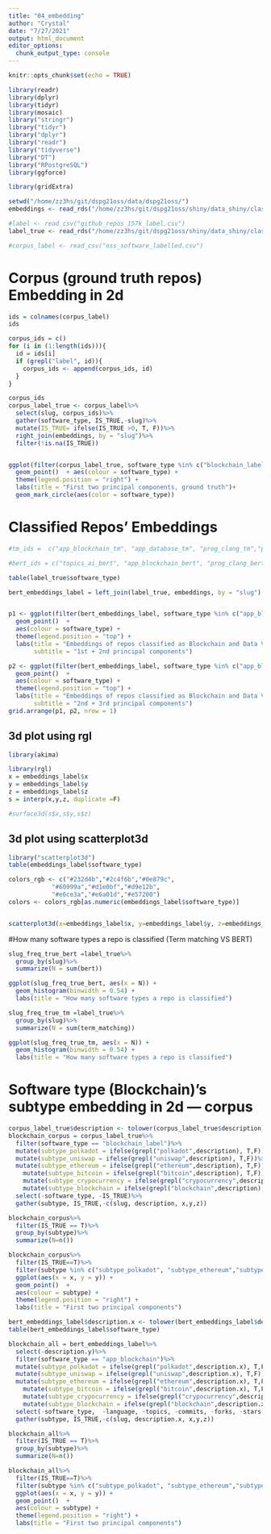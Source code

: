 ```yaml
---
title: "04_embedding"
author: "Crystal"
date: "7/27/2021"
output: html_document
editor_options: 
  chunk_output_type: console
---
```


```r
knitr::opts_chunk$set(echo = TRUE)
```


```r
library(readr)
library(dplyr)
library(tidyr)
library(mosaic)
library("stringr")
library("tidyr")
library("dplyr")
library("readr")
library("tidyverse")
library("DT")
library("RPostgreSQL")
library(ggforce)

library(gridExtra)
```

```r
setwd("/home/zz3hs/git/dspg21oss/data/dspg21oss/")
embeddings <- read_rds("/home/zz3hs/git/dspg21oss/shiny/data_shiny/classified_repos_embeddings.rds")

#label <- read_csv("github_repos_157k_label.csv")
label_true <- read_rds("/home/zz3hs/git/dspg21oss/shiny/data_shiny/classified_repos_labelled.rds")

#corpus_label <- read_csv("oss_software_labelled.csv")
```

# Corpus (ground truth repos) Embedding in 2d 
```r
ids = colnames(corpus_label)
ids

corpus_ids = c()
for (i in (1:length(ids))){
  id = ids[i]
  if (grepl("label", id)){
    corpus_ids <- append(corpus_ids, id) 
  }
}

corpus_ids
corpus_label_true <- corpus_label%>%
  select(slug, corpus_ids)%>%
  gather(software_type, IS_TRUE,-slug)%>%
  mutate(IS_TRUE= ifelse(IS_TRUE >0, T, F))%>%
  right_join(embeddings, by = "slug")%>%
  filter(!is.na(IS_TRUE))


ggplot(filter(corpus_label_true, software_type %in% c("blockchain_label", "database_label")), aes(x = x, y = y)) + 
  geom_point()  + aes(colour = software_type) + 
  theme(legend.position = "right") + 
  labs(title = "First two principal components, ground truth")+
  geom_mark_circle(aes(color = software_type))

```

# Classified Repos' Embeddings 
```r
#tm_ids =  c("app_blockchain_tm", "app_database_tm", "prog_clang_tm","prog_java_tm", "prog_javascript_tm", "prog_php_tm", "prog_python_tm", "topics_ai_tm", "topics_dataviz_tm")

#bert_ids = c("topics_ai_bert", "app_blockchain_bert", "prog_clang_bert","app_database_bert", "topics_dataviz_bert", "prog_java_bert", "prog_javascript_bert", "prog_php_bert", "prog_python_bert")

table(label_true$software_type)

bert_embeddings_label = left_join(label_true, embeddings, by = "slug")


p1 <- ggplot(filter(bert_embeddings_label, software_type %in% c("app_blockchain", "topics_dataviz")), aes(x = x, y = y)) + 
  geom_point()  + 
  aes(colour = software_type) + 
  theme(legend.position = "top") + 
  labs(title = "Embeddings of repos classified as Blockchain and Data Visualization", 
       subtitle = "1st + 2nd principal components")

p2 <- ggplot(filter(bert_embeddings_label, software_type %in% c("app_blockchain", "topics_dataviz")), aes(x = y, y = z)) + 
  geom_point()  + 
  aes(colour = software_type) + 
  theme(legend.position = "top") + 
  labs(title = "Embeddings of repos classified as Blockchain and Data Visualization", 
       subtitle = "2nd + 3rd principal components")
grid.arrange(p1, p2, nrow = 1)
```


## 3d plot using rgl
```r
library(akima)

library(rgl)
x = embeddings_label$x
y = embeddings_label$y
z = embeddings_label$z
s = interp(x,y,z, duplicate =F)

#surface3d(s$x,s$y,s$z)
```

## 3d plot using scatterplot3d
```r
library("scatterplot3d") 
table(embeddings_label$software_type)

colors_rgb <- c("#232d4b","#2c4f6b","#0e879c",
            "#60999a","#d1e0bf","#d9e12b",
            "#e6ce3a","#e6a01d","#e57200")
colors <- colors_rgb[as.numeric(embeddings_label$software_type)]


scatterplot3d(x=embeddings_label$x, y=embeddings_label$y, z=embeddings_label$z, color = colors)
```

#How many software types a repo is classified (Term matching VS BERT)
```r
slug_freq_true_bert =label_true%>%
  group_by(slug)%>%
  summarize(N = sum(bert))

ggplot(slug_freq_true_bert, aes(x = N)) + 
  geom_histogram(binwidth = 0.54) + 
  labs(title = "How many software types a repo is classified") 

slug_freq_true_tm =label_true%>%
  group_by(slug)%>%
  summarize(N = sum(term_matching))

ggplot(slug_freq_true_tm, aes(x = N)) + 
  geom_histogram(binwidth = 0.54) + 
  labs(title = "How many software types a repo is classified") 
```

# Software type (Blockchain)'s subtype embedding in 2d --- corpus
```r
corpus_label_true$description <- tolower(corpus_label_true$description)
blockchain_corpus = corpus_label_true%>%
  filter(software_type == "blockchain_label")%>%
  mutate(subtype_polkadot = ifelse(grepl("polkadot",description), T,F))%>% 
  mutate(subtype_uniswap = ifelse(grepl("uniswap",description), T,F))%>%   
  mutate(subtype_ethereum = ifelse(grepl("ethereum",description), T,F))%>% 
    mutate(subtype_bitcoin = ifelse(grepl("bitcoin",description), T,F))%>%
    mutate(subtype_crypocurrency = ifelse(grepl("crypocurrency",description), T,F))%>%
    mutate(subtype_blockchain = ifelse(grepl("blockchain",description), T,F))%>%
  select(-software_type, -IS_TRUE)%>%
  gather(subtype, IS_TRUE,-c(slug, description, x,y,z))

blockchain_corpus%>%
  filter(IS_TRUE == T)%>%
  group_by(subtype)%>%
  summarize(N=n())

blockchain_corpus%>%
  filter(IS_TRUE==T)%>%
  filter(subtype %in% c("subtype_polkadot", "subtype_ethereum","subtype_uniswap","subtype_bitcoin"))%>%
  ggplot(aes(x = x, y = y)) + 
  geom_point()  +
  aes(colour = subtype) + 
  theme(legend.position = "right") + 
  labs(title = "First two principal components")

```


```r
bert_embeddings_label$description.x <- tolower(bert_embeddings_label$description.x)
table(bert_embeddings_label$software_type)

blockchain_all = bert_embeddings_label%>%
  select(-description.y)%>%
  filter(software_type == "app_blockchain")%>%
  mutate(subtype_polkadot = ifelse(grepl("polkadot",description.x), T,F))%>% 
  mutate(subtype_uniswap = ifelse(grepl("uniswap",description.x), T,F))%>%   
  mutate(subtype_ethereum = ifelse(grepl("ethereum",description.x), T,F))%>% 
    mutate(subtype_bitcoin = ifelse(grepl("bitcoin",description.x), T,F))%>%
    mutate(subtype_crypocurrency = ifelse(grepl("crypocurrency",description.x), T,F))%>%
    mutate(subtype_blockchain = ifelse(grepl("blockchain",description.x), T,F))%>%
  select(-software_type,  -language, -topics, -commits, -forks, -stars, -watchers, -bert, -term_matching)%>%
  gather(subtype, IS_TRUE,-c(slug, description.x, x,y,z))

blockchain_all%>%
  filter(IS_TRUE == T)%>%
  group_by(subtype)%>%
  summarize(N=n())

blockchain_all%>%
  filter(IS_TRUE==T)%>%
  filter(subtype %in% c("subtype_polkadot", "subtype_ethereum","subtype_uniswap","subtype_bitcoin", "subtype_blockchain"))%>%
  ggplot(aes(x = x, y = y)) + 
  geom_point()  +
  aes(colour = subtype) + 
  theme(legend.position = "right") + 
  labs(title = "First two principal components")

```

